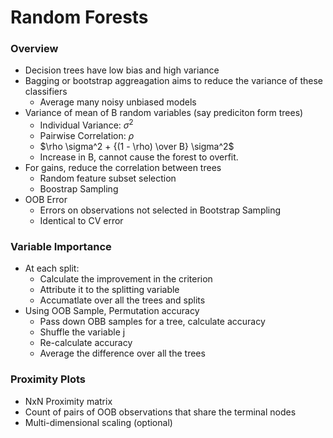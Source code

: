# Random Forests

### Overview
- Decision trees have low bias and high variance
- Bagging or bootstrap aggreagation aims to reduce the variance of these classifiers
    - Average many noisy unbiased models
- Variance of mean of B random variables (say prediciton form trees)
    - Individual Variance: $\sigma^2$ 
    - Pairwise Correlation: $\rho$
    - $\rho \sigma^2 + {(1 - \rho) \over B} \sigma^2$
    - Increase in B, cannot cause the forest to overfit.
- For gains, reduce the correlation between trees
    - Random feature subset selection
    - Boostrap Sampling 
- OOB Error
    - Errors on observations not selected in Bootstrap Sampling
    - Identical to CV error

### Variable Importance
- At each split:
    - Calculate the improvement in the criterion 
    - Attribute it to the splitting variable
    - Accumatlate over all the trees and splits
- Using OOB Sample, Permutation accuracy
    - Pass down OBB samples for a tree, calculate accuracy
    - Shuffle the variable j
    - Re-calculate accuracy
    - Average the difference over all the trees

### Proximity Plots
- NxN Proximity matrix
- Count of pairs of OOB observations that share the terminal nodes
- Multi-dimensional scaling (optional)
